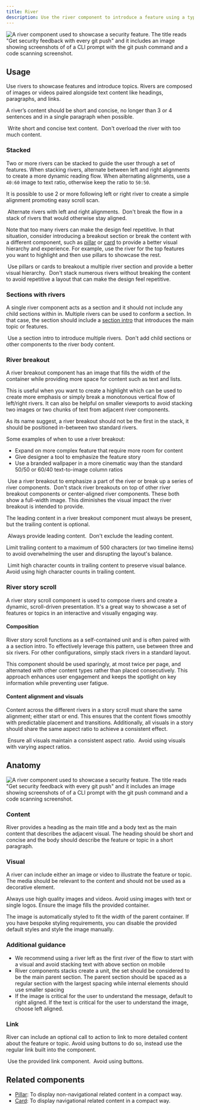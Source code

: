 ```yaml
---
title: River
description: Use the river component to introduce a feature using a type and media pairing.
---
```





![A river component used to showcase a security feature. The title reads "Get security feedback with every git push" and it includes an image showing screenshots of of a CLI prompt with the git push command and a code scanning screenshot.](https://github.com/primer/brand/assets/912236/e01c2743-54cd-4ed0-9a6e-2afdadabb66e)

## Usage

Use rivers to showcase features and introduce topics. Rivers are composed of images or videos paired alongside text content like headings, paragraphs, and links.

A river’s content should be short and concise, no longer than 3 or 4 sentences and in a single paragraph when possible.

<DoDontContainer>
  <Do>
    <img
      alt=""
      src="https://github.com/primer/brand/assets/912236/55e56aa1-2a04-4cc4-b708-08c480ba5943"
    />
    <Caption>Write short and concise text content.</Caption>
  </Do>
  <Dont>
    <img
      alt=""
      src="https://github.com/primer/brand/assets/912236/bd3585bc-a79b-4ca2-bbc4-ff59bc8c75cf"
    />
    <Caption>Don't overload the river with too much content.</Caption>
  </Dont>
</DoDontContainer>

### Stacked

Two or more rivers can be stacked to guide the user through a set of features. When stacking rivers, alternate between left and right alignments to create a more dynamic reading flow. When alternating alignments, use a `40:60` image to text ratio, otherwise keep the ratio to `50:50`.

It is possible to use 2 or more following left or right river to create a simple alignment promoting easy scroll scan.

<DoDontContainer>
  <Do>
    <img
      alt=""
      src="https://github.com/primer/brand/assets/912236/a7f8bca8-78e6-4e29-a44b-5a305ffeeeae"
    />
    <Caption>Alternate rivers with left and right alignments.</Caption>
  </Do>
  <Dont>
    <img
      alt=""
      src="https://github.com/primer/brand/assets/6951037/169d5c19-67f4-4f15-8e3b-80c877b34af1"
    />
    <Caption>
      Don't break the flow in a stack of rivers that would otherwise stay
      aligned.
    </Caption>
  </Dont>
</DoDontContainer>

Note that too many rivers can make the design feel repetitive. In that situation, consider introducing a breakout section or break the content with a different component, such as [pillar](/components/Pillar) or [card](/components/Card) to provide a better visual hierarchy and experience. For example, use the river for the top features you want to highlight and then use pillars to showcase the rest.

<DoDontContainer>
  <Do>
    <img
      alt=""
      src="https://github.com/primer/brand/assets/912236/12739a14-1775-44ff-b5a5-d87a8820a29e"
    />
    <Caption>
      Use pillars or cards to breakout a multiple river section and provide a
      better visual hierarchy.
    </Caption>
  </Do>
  <Dont>
    <img
      alt=""
      src="https://github.com/primer/brand/assets/912236/a2e43864-3cde-441e-b992-05e7c037e306"
    />
    <Caption>
      Don't stack numerous rivers without breaking the content to avoid
      repetitive a layout that can make the design feel repetitive.
    </Caption>
  </Dont>
</DoDontContainer>

### Sections with rivers

A single river component acts as a section and it should not include any child sections within in. Multiple rivers can be used to conform a section. In that case, the section should include a [section intro](/components/SectionIntro) that introduces the main topic or features.

<DoDontContainer>
  <Do>
    <img
      alt=""
      src="https://github.com/primer/brand/assets/912236/67cd0c85-ab9a-4736-ae29-bcb4d2ec7845"
    />
    <Caption>Use a section intro to introduce multiple rivers.</Caption>
  </Do>
  <Dont>
    <img
      alt=""
      src="https://github.com/primer/brand/assets/912236/7654c23c-8337-4ab1-af82-ec4b6934b3b7"
    />
    <Caption>
      Don't add child sections or other components to the river body content.
    </Caption>
  </Dont>
</DoDontContainer>

### River breakout

A river breakout component has an image that fills the width of the container while providing more space for content such as text and lists.

This is useful when you want to create a highlight which can be used to create more emphasis or simply break a monotonous vertical flow of left/right rivers. It can also be helpful on smaller viewports to avoid stacking two images or two chunks of text from adjacent river components.

As its name suggest, a river breakout should not be the first in the stack, it should be positioned in-between two standard rivers.

Some examples of when to use a river breakout:

- Expand on more complex feature that require more room for content
- Give designer a tool to emphasize the feature story
- Use a branded wallpaper in a more cinematic way than the standard 50/50 or 60/40 text-to-image column ratios

<DoDontContainer>
  <Do>
    <img
      alt=""
      src="https://github.com/primer/brand/assets/6951037/409b7e4e-a7b4-4126-b1ff-91e038565bc3"
    />
    <Caption>
      Use a river breakout to emphasize a part of the river or break up a series
      of river components.
    </Caption>
  </Do>
  <Dont>
    <img
      alt=""
      src="https://github.com/primer/brand/assets/6951037/eda1e0fa-7424-4ad4-8484-7c89c9c09192"
    />
    <Caption>
      Don't stack river breakouts on top of other river breakout components or
      center-aligned river components. These both show a full-width image. This
      diminishes the visual impact the river breakout is intended to provide.
    </Caption>
  </Dont>
</DoDontContainer>

The leading content in a river breakout component must always be present, but the trailing content is optional.

<DoDontContainer>
  <Do>
    <img
      alt=""
      src="https://github.com/primer/brand/assets/2313998/433b1fba-4505-452b-8f8c-7cda69cc316d"
    />
    <Caption>Always provide leading content.</Caption>
  </Do>
  <Dont>
    <img
      alt=""
      src="https://github.com/primer/brand/assets/2313998/62cf1c98-6b7d-46e9-a2d4-6d211a9103ad"
    />
    <Caption>Don't exclude the leading content.</Caption>
  </Dont>
</DoDontContainer>

Limit trailing content to a maximum of 500 characters (or two timeline items) to avoid overwhelming the user and disrupting the layout's balance.

<DoDontContainer>
  <Do>
    <img
      alt=""
      src="https://github.com/primer/brand/assets/175638/c5879e94-09c3-4494-aa42-87543570dfb4"
    />
    <Caption>
      Limit high character counts in trailing content to preserve visual
      balance.
    </Caption>
  </Do>
  <Dont>
    <img
      alt=""
      src="https://github.com/primer/design/assets/175638/8a083960-e12a-4f11-b282-45d663be2e28"
    />
    <Caption>Avoid using high character counts in trailing content.</Caption>
  </Dont>
</DoDontContainer>

### River story scroll

A river story scroll component is used to compose rivers and create a dynamic, scroll-driven presentation. It's a great way to showcase a set of features or topics in an interactive and visually engaging way.

#### Composition

River story scroll functions as a self-contained unit and is often paired with a a section intro. To effectively leverage this pattern, use between three and six rivers. For other configurations, simply stack rivers in a standard layout.

This component should be used sparingly, at most twice per page, and alternated with other content types rather than placed consecutively. This approach enhances user engagement and keeps the spotlight on key information while preventing user fatigue.

#### Content alignment and visuals

Content across the different rivers in a story scroll must share the same alignment; either start or end. This ensures that the content flows smoothly with predictable placement and transitions. Additionally, all visuals in a story should share the same aspect ratio to achieve a consistent effect.

<DoDontContainer>
  <Do>
    <img alt="" src={doVisuals} />
    <Caption>Ensure all visuals maintain a consistent aspect ratio.</Caption>
  </Do>
  <Dont>
    <img alt="" src={dontVisuals} />
    <Caption>Avoid using visuals with varying aspect ratios.</Caption>
  </Dont>
</DoDontContainer>

## Anatomy

![A river component used to showcase a security feature. The title reads "Get security feedback with every git push" and it includes an image showing screenshots of of a CLI prompt with the git push command and a code scanning screenshot.](https://github.com/primer/brand/assets/10632534/bf32364f-02b7-4f0d-8784-471eaf97b4bb)

### Content

River provides a heading as the main title and a body text as the main content that describes the adjacent visual. The heading should be short and concise and the body should describe the feature or topic in a short paragraph.

### Visual

A river can include either an image or video to illustrate the feature or topic. The media should be relevant to the content and should not be used as a decorative element.

Always use high quality images and videos. Avoid using images with text or single logos. Ensure the image fills the provided container.

The image is automatically styled to fit the width of the parent container. If you have bespoke styling requirements, you can disable the provided default styles and style the image manually.

### Additional guidance

- We recommend using a river left as the first river of the flow to start with a visual and avoid stacking text with above section on mobile
- River components stacks create a unit, the set should be considered to be the main parent section. The parent section should be spaced as a regular section with the largest spacing while internal elements should use smaller spacing
- If the image is critical for the user to understand the message, default to right aligned. If the text is critical for the user to understand the image, choose left aligned.

### Link

River can include an optional call to action to link to more detailed content about the feature or topic. Avoid using buttons to do so, instead use the regular link built into the component.

<DoDontContainer>
  <Do>
    <img alt="" src={doLink} />
    <Caption>Use the provided link component.</Caption>
  </Do>
  <Dont>
    <img alt="" src={dontLink} />
    <Caption>Avoid using buttons.</Caption>
  </Dont>
</DoDontContainer>

## Related components

- [Pillar](/components/Pillar): To display non-navigational related content in a compact way.
- [Card](/components/Card): To display navigational related content in a compact way.

